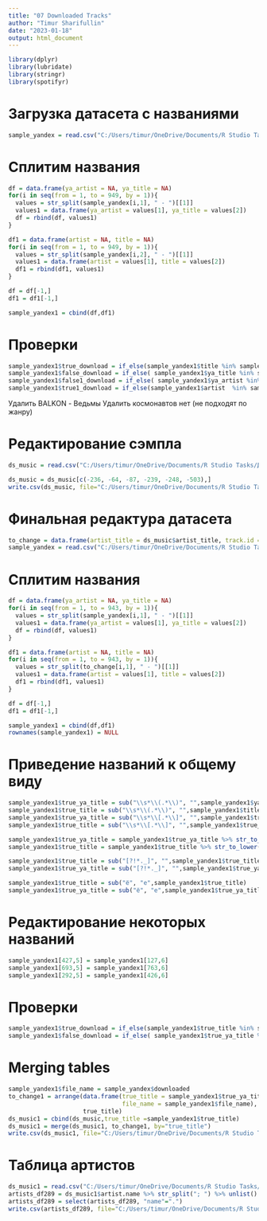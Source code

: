 ---
title: "07 Downloaded Tracks"
author: "Timur Sharifullin"
date: "2023-01-18"
output: html_document
---

```{r setup, include=FALSE}
library(dplyr)
library(lubridate)
library(stringr)
library(spotifyr)
```

# Загрузка датасета с названиями
```{r}
sample_yandex = read.csv("C:/Users/timur/OneDrive/Documents/R Studio Tasks/ДИПЛОМ/Audio/sample_yandex1.csv")
```

# Сплитим названия
```{r}
df = data.frame(ya_artist = NA, ya_title = NA)
for(i in seq(from = 1, to = 949, by = 1)){
  values = str_split(sample_yandex[i,1], " - ")[[1]]
  values1 = data.frame(ya_artist = values[1], ya_title = values[2])
  df = rbind(df, values1)
}

df1 = data.frame(artist = NA, title = NA)
for(i in seq(from = 1, to = 949, by = 1)){
  values = str_split(sample_yandex[i,2], " - ")[[1]]
  values1 = data.frame(artist = values[1], title = values[2])
  df1 = rbind(df1, values1)
}

df = df[-1,]
df1 = df1[-1,]

sample_yandex1 = cbind(df,df1)
```

# Проверки
```{r}
sample_yandex1$true_download = if_else(sample_yandex1$title %in% sample_yandex1$ya_title, TRUE, FALSE) 
sample_yandex1$false_download = if_else( sample_yandex1$ya_title %in% sample_yandex1$title, TRUE, FALSE) 
sample_yandex1$false1_download = if_else( sample_yandex1$ya_artist %in% sample_yandex1$artist, TRUE, FALSE) 
sample_yandex1$true1_download = if_else(sample_yandex1$artist  %in% sample_yandex1$ya_artist, TRUE, FALSE) 
```

Удалить BALKON - Ведьмы
Удалить космонавтов нет
(не подходят по жанру)

# Редактирование сэмпла
```{r}
ds_music = read.csv("C:/Users/timur/OneDrive/Documents/R Studio Tasks/ДИПЛОМ/df_music_new1801.csv")

ds_music = ds_music[c(-236, -64, -87, -239, -248, -503),]
write.csv(ds_music, file="C:/Users/timur/OneDrive/Documents/R Studio Tasks/ДИПЛОМ/df_music_new1901.csv", row.names = F)
```

# Финальная редактура датасета

```{r}
to_change = data.frame(artist_title = ds_music$artist_title, track.id = ds_music$track.id)
sample_yandex = read.csv("C:/Users/timur/OneDrive/Documents/R Studio Tasks/ДИПЛОМ/Audio/yandex_sample2.csv")
```

# Сплитим названия
```{r}
df = data.frame(ya_artist = NA, ya_title = NA)
for(i in seq(from = 1, to = 943, by = 1)){
  values = str_split(sample_yandex[i,1], " - ")[[1]]
  values1 = data.frame(ya_artist = values[1], ya_title = values[2])
  df = rbind(df, values1)
}

df1 = data.frame(artist = NA, title = NA)
for(i in seq(from = 1, to = 943, by = 1)){
  values = str_split(to_change[i,1], " - ")[[1]]
  values1 = data.frame(artist = values[1], title = values[2])
  df1 = rbind(df1, values1)
}

df = df[-1,]
df1 = df1[-1,]

sample_yandex1 = cbind(df,df1)
rownames(sample_yandex1) = NULL
```

# Приведение названий к общему виду
```{r}
sample_yandex1$true_ya_title = sub("\\s*\\(.*\\)", "",sample_yandex1$ya_title)
sample_yandex1$true_title = sub("\\s*\\(.*\\)", "",sample_yandex1$title)
sample_yandex1$true_ya_title = sub("\\s*\\[.*\\]", "",sample_yandex1$true_ya_title)
sample_yandex1$true_title = sub("\\s*\\[.*\\]", "",sample_yandex1$true_title)

sample_yandex1$true_ya_title = sample_yandex1$true_ya_title %>% str_to_lower()
sample_yandex1$true_title = sample_yandex1$true_title %>% str_to_lower()

sample_yandex1$true_title = sub("[?!*._]", "",sample_yandex1$true_title)
sample_yandex1$true_ya_title = sub("[?!*._]", "",sample_yandex1$true_ya_title)

sample_yandex1$true_title = sub("ё", "е",sample_yandex1$true_title)
sample_yandex1$true_ya_title = sub("ё", "е",sample_yandex1$true_ya_title)
```

# Редактирование некоторых названий
```{r}
sample_yandex1[427,5] = sample_yandex1[127,6]
sample_yandex1[693,5] = sample_yandex1[763,6]
sample_yandex1[292,5] = sample_yandex1[426,6]
```

# Проверки
```{r}
sample_yandex1$true_download = if_else(sample_yandex1$true_title %in% sample_yandex1$true_ya_title, TRUE, FALSE) 
sample_yandex1$false_download = if_else( sample_yandex1$true_ya_title %in% sample_yandex1$true_title, TRUE, FALSE)
```

# Merging tables
```{r}
sample_yandex1$file_name = sample_yandex$downloaded
to_change1 = arrange(data.frame(true_title = sample_yandex1$true_ya_title,
                                file_name = sample_yandex1$file_name),
                     true_title)
ds_music1 = cbind(ds_music,true_title =sample_yandex1$true_title)
ds_music1 = merge(ds_music1, to_change1, by="true_title")
write.csv(ds_music1, file="C:/Users/timur/OneDrive/Documents/R Studio Tasks/ДИПЛОМ/df_music_new2001.csv", row.names = F)
```

# Таблица артистов
```{r}
ds_music1 = read.csv("C:/Users/timur/OneDrive/Documents/R Studio Tasks/ДИПЛОМ/df_music_new2001.csv")
artists_df289 = ds_music1$artist.name %>% str_split("; ") %>% unlist() %>% unique() %>% as.data.frame()
artists_df289 = select(artists_df289, "name"=".")
write.csv(artists_df289, file="C:/Users/timur/OneDrive/Documents/R Studio Tasks/ДИПЛОМ/artists_df289.csv", row.names = F)
```


